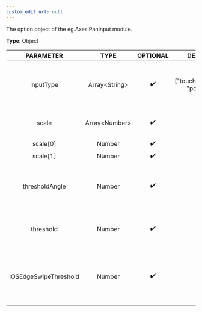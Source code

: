 ```yaml
---
custom_edit_url: null
---
```


<div className="bulma-tags">

</div>

The option object of the eg.Axes.PanInput module.

**Type**: Object

|PARAMETER|TYPE|OPTIONAL|DEFAULT|DESCRIPTION|
|:---:|:---:|:---:|:---:|:---:|
|inputType|Array&lt;String&gt;|✔️|["touch","mouse", "pointer"]|입력 장치 종류.<br />- touch: 터치 입력 장치<br />- mouse: 마우스|
|scale|Array&lt;Number&gt;|✔️||사용자의 동작으로 이동하는 좌표의 배율|
|scale[0]|Number|✔️|1|수평축 배율|
|scale[1]|Number|✔️|1|수직축 배율|
|thresholdAngle|Number|✔️|45|사용자의 동작이 가로 방향인지 세로 방향인지 판단하는 기준 각도(0~90)|
|threshold|Number|✔️|0|사용자의 Pan 동작을 인식하기 위해산 최소한의 거리|
|iOSEdgeSwipeThreshold|Number|✔️|30|iOS Safari에서 오른쪽 엣지를 스와이프 하는 경우 다음 페이지로 넘어갈 수 있는 영역(px)|

